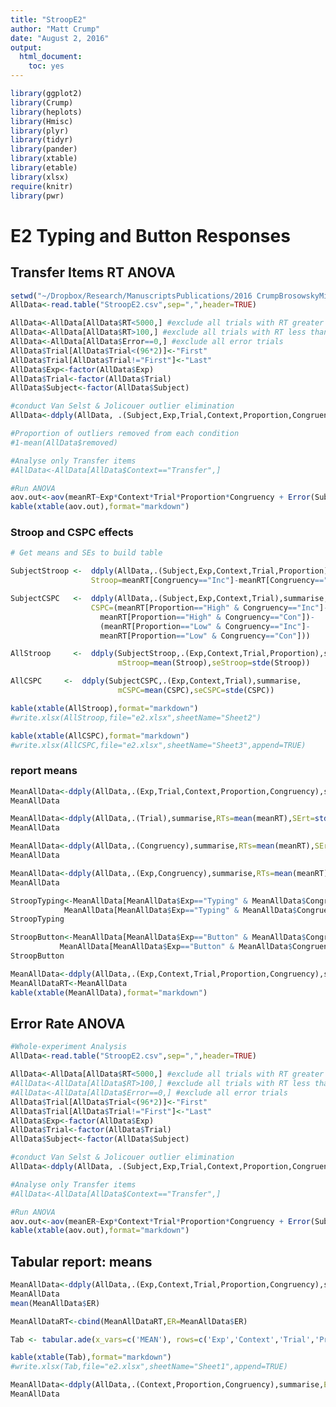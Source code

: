 ```yaml
---
title: "StroopE2"
author: "Matt Crump"
date: "August 2, 2016"
output:
  html_document:
    toc: yes
---
```


```r
library(ggplot2)
library(Crump)
library(heplots)
library(Hmisc)
library(plyr)
library(tidyr)
library(pander)
library(xtable)
library(etable)
library(xlsx)
require(knitr)
library(pwr)
```


# E2 Typing and Button Responses

## Transfer Items RT ANOVA

```r
setwd("~/Dropbox/Research/ManuscriptsPublications/2016 CrumpBrosowskyMilliken QJEP/Analysis/Stroop/StroopRepository")
AllData<-read.table("StroopE2.csv",sep=",",header=TRUE)

AllData<-AllData[AllData$RT<5000,] #exclude all trials with RT greater than 10000ms
AllData<-AllData[AllData$RT>100,] #exclude all trials with RT less than 100ms
AllData<-AllData[AllData$Error==0,] #exclude all error trials
AllData$Trial[AllData$Trial<(96*2)]<-"First"
AllData$Trial[AllData$Trial!="First"]<-"Last"
AllData$Exp<-factor(AllData$Exp)
AllData$Trial<-factor(AllData$Trial)
AllData$Subject<-factor(AllData$Subject)

#conduct Van Selst & Jolicouer outlier elimination
AllData<-ddply(AllData, .(Subject,Exp,Trial,Context,Proportion,Congruency),summarise,meanRT=mean(vjout(RT)$data),removed=vjout(RT)$pr)

#Proportion of outliers removed from each condition
#1-mean(AllData$removed)

#Analyse only Transfer items
#AllData<-AllData[AllData$Context=="Transfer",] 

#Run ANOVA
aov.out<-aov(meanRT~Exp*Context*Trial*Proportion*Congruency + Error(Subject/(Context*Trial*Proportion*Congruency)),AllData)
kable(xtable(aov.out),format="markdown")

```


### Stroop and CSPC effects

```r
# Get means and SEs to build table

SubjectStroop <-  ddply(AllData,.(Subject,Exp,Context,Trial,Proportion),summarise,
                  Stroop=meanRT[Congruency=="Inc"]-meanRT[Congruency=="Con"])

SubjectCSPC   <-  ddply(AllData,.(Subject,Exp,Context,Trial),summarise,
                  CSPC=(meanRT[Proportion=="High" & Congruency=="Inc"]-
                    meanRT[Proportion=="High" & Congruency=="Con"])-
                    (meanRT[Proportion=="Low" & Congruency=="Inc"]-
                    meanRT[Proportion=="Low" & Congruency=="Con"]))

AllStroop     <-  ddply(SubjectStroop,.(Exp,Context,Trial,Proportion),summarise,
                        mStroop=mean(Stroop),seStroop=stde(Stroop))

AllCSPC     <-  ddply(SubjectCSPC,.(Exp,Context,Trial),summarise,
                        mCSPC=mean(CSPC),seCSPC=stde(CSPC))

kable(xtable(AllStroop),format="markdown")
#write.xlsx(AllStroop,file="e2.xlsx",sheetName="Sheet2")

kable(xtable(AllCSPC),format="markdown")
#write.xlsx(AllCSPC,file="e2.xlsx",sheetName="Sheet3",append=TRUE)

```

### report means

```r

MeanAllData<-ddply(AllData,.(Exp,Trial,Context,Proportion,Congruency),summarise,RTs=mean(meanRT),SErt=stde(meanRT))
MeanAllData

MeanAllData<-ddply(AllData,.(Trial),summarise,RTs=mean(meanRT),SErt=stde(meanRT))
MeanAllData

MeanAllData<-ddply(AllData,.(Congruency),summarise,RTs=mean(meanRT),SErt=stde(meanRT))
MeanAllData

MeanAllData<-ddply(AllData,.(Exp,Congruency),summarise,RTs=mean(meanRT),SErt=stde(meanRT))
MeanAllData

StroopTyping<-MeanAllData[MeanAllData$Exp=="Typing" & MeanAllData$Congruency=="Inc",]$RT-
            MeanAllData[MeanAllData$Exp=="Typing" & MeanAllData$Congruency=="Con",]$RT
StroopTyping

StroopButton<-MeanAllData[MeanAllData$Exp=="Button" & MeanAllData$Congruency=="Inc",]$RT-
           MeanAllData[MeanAllData$Exp=="Button" & MeanAllData$Congruency=="Con",]$RT
StroopButton

MeanAllData<-ddply(AllData,.(Exp,Context,Trial,Proportion,Congruency),summarise,RTs=mean(meanRT),SErt=stde(meanRT))
MeanAllDataRT<-MeanAllData
kable(xtable(MeanAllData),format="markdown")

```


## Error Rate ANOVA

```r
#Whole-experiment Analysis
AllData<-read.table("StroopE2.csv",sep=",",header=TRUE)

AllData<-AllData[AllData$RT<5000,] #exclude all trials with RT greater than 10000ms
#AllData<-AllData[AllData$RT>100,] #exclude all trials with RT less than 100ms
#AllData<-AllData[AllData$Error==0,] #exclude all error trials
AllData$Trial[AllData$Trial<(96*2)]<-"First"
AllData$Trial[AllData$Trial!="First"]<-"Last"
AllData$Exp<-factor(AllData$Exp)
AllData$Trial<-factor(AllData$Trial)
AllData$Subject<-factor(AllData$Subject)

#conduct Van Selst & Jolicouer outlier elimination
AllData<-ddply(AllData, .(Subject,Exp,Trial,Context,Proportion,Congruency),summarise,meanER=mean(Error))

#Analyse only Transfer items
#AllData<-AllData[AllData$Context=="Transfer",] 

#Run ANOVA
aov.out<-aov(meanER~Exp*Context*Trial*Proportion*Congruency + Error(Subject/(Context*Trial*Proportion*Congruency)),AllData)
kable(xtable(aov.out),format="markdown")

```

## Tabular report: means

```r

MeanAllData<-ddply(AllData,.(Exp,Context,Trial,Proportion,Congruency),summarise,ER=mean(meanER))
MeanAllData
mean(MeanAllData$ER)

MeanAllDataRT<-cbind(MeanAllDataRT,ER=MeanAllData$ER)

Tab <- tabular.ade(x_vars=c('MEAN'), rows=c('Exp','Context','Trial','Proportion'), rnames= c('Experiment','Item','Half','Proportion'), y_vars=c('RTs','SErt','ER'),cols=c('Congruency'),cnames='Congruency',data=MeanAllDataRT, FUN=stat_cell)

kable(xtable(Tab),format="markdown")
#write.xlsx(Tab,file="e2.xlsx",sheetName="Sheet1",append=TRUE)

MeanAllData<-ddply(AllData,.(Context,Proportion,Congruency),summarise,ER=mean(meanER))
MeanAllData

```

